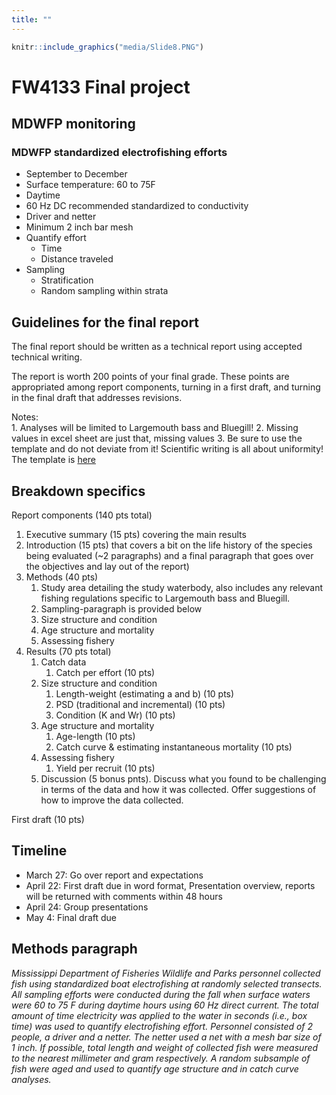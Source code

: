 ```yaml
---
title: ""
---
```


```r
knitr::include_graphics("media/Slide8.PNG")
```
<!--

rmarkdown::render_site("Final-Project.Rmd")# build website
library(knitr)
# rmarkdown::render_site()# build website
# COPY FILES TO DOCS FOR GITHUB.IO
system(paste("xcopy", 
    '"C:/Users/mcolvin/Documents/Teaching/WFA4133-Fisheries-Science/Course-Materials/_site"', 
    '"C:/Users/mcolvin/Documents/Teaching/WFA4133-Fisheries-Science/Docs"',
    "/E /C /H /R /K /O /Y")) 
  q(save="no")  


  
## To do:
* ???

## Ideas for next time.
* an experiment measuring scales and otoliths and relating to body size
-->


# FW4133 Final project

## MDWFP monitoring

### MDWFP standardized electrofishing efforts 
  
* September to December
* Surface temperature: 60 to 75F
* Daytime
* 60 Hz DC recommended standardized to conductivity
* Driver and netter 
* Minimum 2 inch bar mesh
* Quantify effort
    * Time
    * Distance traveled
* Sampling
    * Stratification
    * Random sampling within strata




## Guidelines for the final report

The final report should be written as a technical report using accepted 
technical writing. 

The report is worth 200 points of your final grade. These points are 
appropriated among report components, turning in a first draft, and 
turning in the final draft that addresses revisions. 

Notes:  
1. Analyses will be limited to Largemouth bass and Bluegill!
2. Missing values in excel sheet are just that, missing values
3. Be sure to use the template and do not deviate from it! Scientific 
writing is all about uniformity! The template is [here](PDF/FW4133-report-template.docx)


## Breakdown specifics

Report components (140 pts total)

1. Executive summary (15 pts) covering the main results  
2. Introduction (15 pts) that covers a bit on the life history of the 
species being evaluated (~2 paragraphs) and a final paragraph that goes 
over the objectives and lay out of the report) 
3. Methods (40 pts)  
    1. Study area detailing the study waterbody, also includes any 
    relevant fishing regulations specific to Largemouth bass and 
    Bluegill.  
    1. Sampling-paragraph is provided below
    1. Size structure and condition
    1. Age structure and mortality
    1. Assessing fishery
4. Results (70 pts total)
    1. Catch data  
        1. Catch per effort (10 pts)  
    1. Size structure and condition  
        1. Length-weight (estimating a and b) (10 pts)  
        1. PSD (traditional and incremental) (10 pts)  
        1. Condition (K and Wr) (10 pts)  
    1. Age structure and mortality  
        1. Age-length (10 pts)  
        1. Catch curve & estimating instantaneous mortality  (10 pts)  
    1. Assessing fishery  
        1. Yield per recruit (10 pts)  
    1. Discussion (5 bonus pnts).  Discuss what you found to be 
    challenging in terms of the data and how it was collected.
    Offer suggestions of how to improve the data collected.   

First draft (10 pts)

## Timeline

* March 27: Go over report and expectations
* April 22: First draft due in word format, Presentation overview, 
reports will be returned with comments within 48 hours 
* April 24: Group presentations
* May 4: Final draft due

## Methods paragraph

_Mississippi Department of Fisheries Wildlife and Parks personnel 
collected fish using standardized boat electrofishing at randomly 
selected transects. All sampling efforts were conducted during the fall 
when surface waters were 60 to 75 F during daytime hours using 60 Hz 
direct current. The total amount of time electricity was applied to the 
water in seconds (i.e., box time) was used to quantify electrofishing 
effort. Personnel consisted of 2 people, a driver and a netter. The 
netter used a net with a mesh bar size of 1 inch. If possible, total 
length and weight of collected fish were measured to the nearest 
millimeter and gram respectively. A random subsample of fish were aged 
and used to quantify age structure and in catch curve analyses._ 



